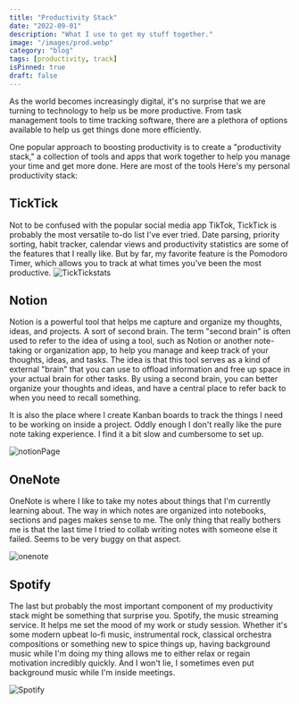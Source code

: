 ```yaml
---
title: "Productivity Stack"
date: "2022-09-01"
description: "What I use to get my stuff together."
image: "/images/prod.webp"
category: "blog"
tags: [productivity, track]
isPinned: true
draft: false
---
```


As the world becomes increasingly digital, it's no surprise that we are turning to technology to help us be more productive. From task management tools to time tracking software, there are a plethora of options available to help us get things done more efficiently.

One popular approach to boosting productivity is to create a "productivity stack," a collection of tools and apps that work together to help you manage your time and get more done. Here are most of the tools Here's my personal productivity stack:

## TickTick

Not to be confused with the popular social media app TikTok, TickTick is probably the most versatile to-do list I've ever tried. Date parsing, priority sorting, habit tracker, calendar views and productivity statistics are some of the features that I really like. But by far, my favorite feature is the Pomodoro Timer, which allows you to track at what times you've been the most productive.
![TickTickstats](/images/TickTickstats.webp)

## Notion

Notion is a powerful tool that helps me capture and organize my thoughts, ideas, and projects. A sort of second brain. The term "second brain" is often used to refer to the idea of using a tool, such as Notion or another note-taking or organization app, to help you manage and keep track of your thoughts, ideas, and tasks. The idea is that this tool serves as a kind of external "brain" that you can use to offload information and free up space in your actual brain for other tasks. By using a second brain, you can better organize your thoughts and ideas, and have a central place to refer back to when you need to recall something.

It is also the place where I create Kanban boards to track the things I need to be working on inside a project. Oddly enough I don't really like the pure note taking experience. I find it a bit slow and cumbersome to set up.

![notionPage](/images/notionPage.webp)

## OneNote

OneNote is where I like to take my notes about things that I'm currently learning about. The way in which notes are organized into notebooks, sections and pages makes sense to me. The only thing that really bothers me is that the last time I tried to collab writing notes with someone else it failed. Seems to be very buggy on that aspect.

![onenote](/images/onenote.webp)

## Spotify

The last but probably the most important component of my productivity stack might be something that surprise you. Spotify, the music streaming service. It helps me set the mood of my work or study session. Whether it's some modern upbeat lo-fi music, instrumental rock, classical orchestra compositions or something new to spice things up, having background music while I'm doing my thing allows me to either relax or regain motivation incredibly quickly. And I won't lie, I sometimes even put background music while I'm inside meetings.

![Spotify](/images/spotify.webp)
